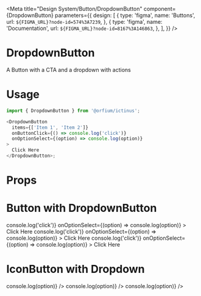 
<Meta
  title="Design System/Button/DropdownButton"
  component={DropdownButton}
  parameters={{
    design: [
      {
        type: 'figma',
        name: 'Buttons',
        url: `${FIGMA_URL}?node-id=574%3A7239`,
      },
      {
        type: 'figma',
        name: 'Documentation',
        url: `${FIGMA_URL}?node-id=8167%3A146863`,
      },
    ],
  }}
/>

# DropdownButton

A Button with a CTA and a dropdown with actions

# Usage

```js
import { DropdownButton } from '@orfium/ictinus';

<DropdownButton
  items={['Item 1', 'Item 2']}
  onButtonClick={() => console.log('click')}
  onOptionSelect={(option) => console.log(option)}
>
  Click Here
</DropdownButton>;
```

# Props

<Props of={DropdownButton} />

# Button with DropdownButton

<Preview>
  <Story name="Button with Dropdown">
    <Stack>
      <DropdownButton
        items={['Item 1', 'Item 2']}
        onButtonClick={() => console.log('click')}
        onOptionSelect={(option) => console.log(option)}
      >
        Click Here
      </DropdownButton>
      <DropdownButton
        type="secondary"
        items={['Item 1', 'Item 2']}
        onButtonClick={() => console.log('click')}
        onOptionSelect={(option) => console.log(option)}
      >
        Click Here
      </DropdownButton>
      <DropdownButton
        type="tertiary"
        items={['Item 1', 'Item 2']}
        onButtonClick={() => console.log('click')}
        onOptionSelect={(option) => console.log(option)}
      >
        Click Here
      </DropdownButton>
    </Stack>
  </Story>
</Preview>

# IconButton with Dropdown

<Preview>
  <Story name="IconButton with Dropdown">
    <Stack>
      <DropdownButton
        items={['Item 1', 'Item 2']}
        onOptionSelect={(option) => console.log(option)}
      />
      <DropdownButton
        type="secondary"
        items={['Item 1', 'Item 2']}
        onOptionSelect={(option) => console.log(option)}
      />
      <DropdownButton
        type="tertiary"
        items={['Item 1', 'Item 2']}
        onOptionSelect={(option) => console.log(option)}
      />
    </Stack>
  </Story>
</Preview>
